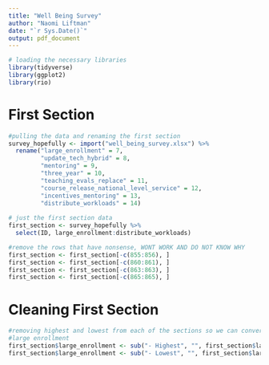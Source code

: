 ```yaml
---
title: "Well Being Survey"
author: "Naomi Liftman"
date: "`r Sys.Date()`"
output: pdf_document
---
```


```r
# loading the necessary libraries
library(tidyverse)
library(ggplot2)
library(rio)
```

# First Section

```r
#pulling the data and renaming the first section
survey_hopefully <- import("well_being_survey.xlsx") %>% 
  rename("large_enrollment" = 7,
         "update_tech_hybrid" = 8,
         "mentoring" = 9,
         "three_year" = 10,
         "teaching_evals_replace" = 11,
         "course_release_national_level_service" = 12,
         "incentives_mentoring" = 13,
         "distribute_workloads" = 14)
  
# just the first section data
first_section <- survey_hopefully %>% 
  select(ID, large_enrollment:distribute_workloads)

#remove the rows that have nonsense, WONT WORK AND DO NOT KNOW WHY
first_section <- first_section[-c(855:856), ]
first_section <- first_section[-c(860:861), ]
first_section <- first_section[-c(863:863), ]
first_section <- first_section[-c(865:865), ]
```

# Cleaning First Section
```r
#removing highest and lowest from each of the sections so we can convert to numeric
#large enrollment
first_section$large_enrollment <- sub("- Highest", "", first_section$large_enrollment)
first_section$large_enrollment <- sub("- Lowest", "", first_section$large_enrollment)
```

